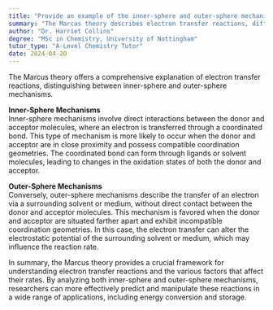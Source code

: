 ```yaml
---
title: "Provide an example of the inner-sphere and outer-sphere mechanisms in the Marcus theory"
summary: "The Marcus theory describes electron transfer reactions, differentiating between inner-sphere and outer-sphere mechanisms to explain how electrons move between molecules during these processes."
author: "Dr. Harriet Collins"
degree: "MSc in Chemistry, University of Nottingham"
tutor_type: "A-Level Chemistry Tutor"
date: 2024-04-20
---
```


The Marcus theory offers a comprehensive explanation of electron transfer reactions, distinguishing between inner-sphere and outer-sphere mechanisms.

**Inner-Sphere Mechanisms**  
Inner-sphere mechanisms involve direct interactions between the donor and acceptor molecules, where an electron is transferred through a coordinated bond. This type of mechanism is more likely to occur when the donor and acceptor are in close proximity and possess compatible coordination geometries. The coordinated bond can form through ligands or solvent molecules, leading to changes in the oxidation states of both the donor and acceptor.

**Outer-Sphere Mechanisms**  
Conversely, outer-sphere mechanisms describe the transfer of an electron via a surrounding solvent or medium, without direct contact between the donor and acceptor molecules. This mechanism is favored when the donor and acceptor are situated farther apart and exhibit incompatible coordination geometries. In this case, the electron transfer can alter the electrostatic potential of the surrounding solvent or medium, which may influence the reaction rate.

In summary, the Marcus theory provides a crucial framework for understanding electron transfer reactions and the various factors that affect their rates. By analyzing both inner-sphere and outer-sphere mechanisms, researchers can more effectively predict and manipulate these reactions in a wide range of applications, including energy conversion and storage.
    